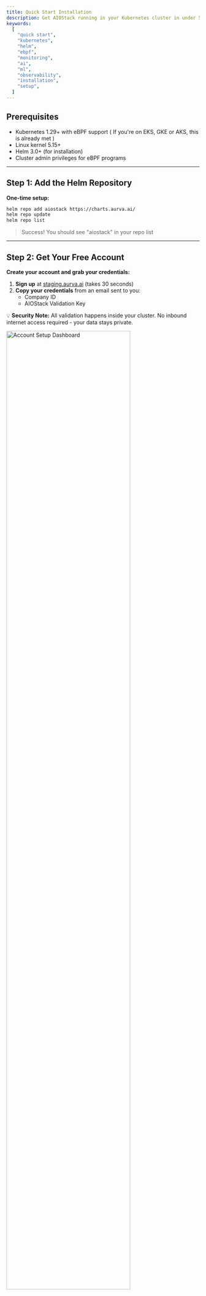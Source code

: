 ```yaml
---
title: Quick Start Installation
description: Get AIOStack running in your Kubernetes cluster in under 5 minutes. Simple, secure, and production-ready.
keywords:
  [
    "quick start",
    "kubernetes",
    "helm",
    "ebpf",
    "monitoring",
    "ai",
    "ml",
    "observability",
    "installation",
    "setup",
  ]
---
```


<Step>
<StepItem title="Get up and running in 5 minutes">

## Prerequisites
- Kubernetes 1.29+ with eBPF support ( If you're on EKS, GKE or AKS, this is already met )
- Linux kernel 5.15+ 
- Helm 3.0+ (for installation)
- Cluster admin privileges for eBPF programs

---

## Step 1: Add the Helm Repository

**One-time setup:**

```bash
helm repo add aiostack https://charts.aurva.ai/
helm repo update
helm repo list
```

> Success! You should see "aiostack" in your repo list

---

## Step 2: Get Your Free Account

**Create your account and grab your credentials:**

1. **Sign up** at [staging.aurva.ai](https://staging.aurva.ai) (takes 30 seconds)
2. **Copy your credentials** from an email sent to you:
   - Company ID
   - AIOStack Validation Key

💡 **Security Note:** All validation happens inside your cluster. No inbound internet access required - your data stays private.

<img src="/signup_screen.png" alt="Account Setup Dashboard" width="80%" />

---

## Step 3: Configure Your Credentials

**Replace the environment variables with your credentials:**

```bash
# Extract the default values file
helm show values testgh/aiostack > values.yaml

# Edit the values.yaml file and replace:
# In Outpost:
# - name: COMMANDER_URL
#   value: "aiostack-commander.<YOUR NAMESPACE>.svc.cluster.local:7470"
# - name: COMPANY_ID
#   value: "<YOUR COMPANY ID>"
# - name: AIOSTACK_VALIDATION_KEY
#   value: "<YOUR AIOSTACK VALIDATION KEY>"

# In Observer:
# - name: OUTPOST_URL
#   value: "aiostack-outpost.<YOUR NAMESPACE>.svc.cluster.local:7471"
# - name: IS_OUTPOST_URL_SECURE
#   value: "false"
```

---

## Step 4: Deploy to Your Cluster


```bash
# Create namespace 
kubectl create namespace aiostack
```

```bash
# Install with your configured values
helm install myaiostack aiostack/aiostack  --namespace aiostack  --values values.yaml
```

---

## Step 5: Verify Installation

**Check if everything is running:**
```bash
kubectl get pods -n aiostack
```

**Expected output:**
```
NAME                     READY   STATUS    RESTARTS   AGE
aiostack-observer-xxx    1/1     Running   0          2m
aiostack-observer-xxy    1/1     Running   0          2m
aiostack-observer-xxz    1/1     Running   0          2m
aiostack-outpost-xxx     1/1     Running   0          2m
```

---

## 🎉 You're Done!

**Next steps:**
Access your dashboard:
- **URL:** `http://staging.aurva.ai` 
- **Login:** Use the email and password you signed up with.

---

## Need Help?

**Common issues:**
- **Pods not starting?** Check resource limits and node capacity
- **Can't access dashboard?** Verify your ingress/service configuration
- **Missing data?** Ensure your applications are instrumented

**Get support:**
- 📧 Email: support@aurva.ai
- 📖 Docs: [Full documentation](/docs/home)

</StepItem>
</Step>
